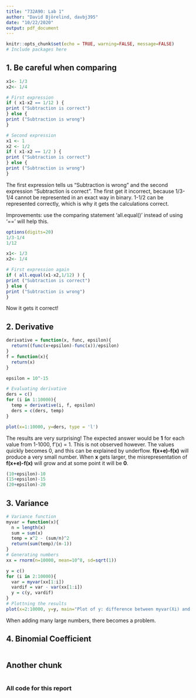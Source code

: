 ```yaml
---
title: "732A90: Lab 1"
author: "David Björelind, davbj395"
date: "10/22/2020"
output: pdf_document
---
```


```r
knitr::opts_chunk$set(echo = TRUE, warning=FALSE, message=FALSE)
# Include packages here


```

## 1. Be careful when comparing
```r
x1<- 1/3
x2<- 1/4

# First expression
if ( x1-x2 == 1/12 ) {
print ("Subtraction is correct")
} else {
print ("Subtraction is wrong")
}

# Second expression
x1 <- 1
x2 <- 1/2
if ( x1-x2 == 1/2 ) {
print ("Subtraction is correct")
} else {
print ("Subtraction is wrong")
}
```

The first expression tells us "Subtraction is wrong" and the second expression "Subtraction is correct". The first get it incorrect, because 1/3-1/4 cannot be represented in an exact way in binary. 1-1/2 can be represented correctly, which is why it gets the calculations correct.


Improvements:
use the comparing statement 'all.equal()' instead of using '==' will help this.

```r
options(digits=20)
1/3-1/4
1/12

x1<- 1/3
x2<- 1/4

# First expression again
if ( all.equal(x1-x2,1/12) ) {
print ("Subtraction is correct")
} else {
print ("Subtraction is wrong")
}
```
Now it gets it correct!

## 2. Derivative
```r
derivative = function(x, func, epsilon){
  return((func(x+epsilon)-func(x))/epsilon)
}
f = function(x){
  return(x)
}

epsilon = 10^-15

# Evaluating derivative
ders = c()
for (i in 1:10000){
  temp = derivative(i, f, epsilon)
  ders = c(ders, temp)
}

plot(x=1:10000, y=ders, type = 'l')
```
The results are very surprising! The expected answer would be **1** for each value from 1-1000, f'(x) = 1. This is not observed however. The values quickly becomes 0, and this can be explained by underflow. **f(x+e)-f(x)** will produce a very small number. When **x** gets larger, the misrepresentation of **f(x+e)-f(x)** will grow and at some point it will be **0**.

```r
(10+epsilon)-10
(15+epsilon)-15
(20+epsilon)-20
```

## 3. Variance
```r
# Variance function
myvar = function(x){
  n = length(x)
  sum = sum(x)
  temp = x^2 - (sum/n)^2
  return(sum(temp)/(n-1))
}
# Generating numbers
xx = rnorm(n=10000, mean=10^8, sd=sqrt(1))

y = c()
for (i in 2:10000){
  var = myvar(xx[1:i])
  vardif = var - var(xx[1:i])
  y = c(y, vardif)
}
# Plottning the results 
plot(x=2:10000, y=y, main="Plot of y: difference between myvar(Xi) and var(Xi)")
```
When adding many large numbers, there becomes a problem.

## 4. Binomial Coefficient
```r

```

## Another chunk
```r

```

### All code for this report
```r
```